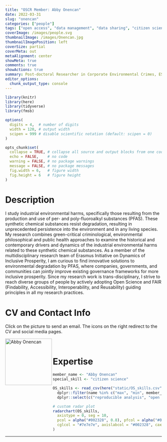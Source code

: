 ```yaml
---
title: "OSCR Member: Abby Onencan"
date: 2022-03-31
slug: "onencan"
categories: ["people"]
tags: ["open access", "data management", "data sharing", "citizen science", "school-esl"] # top 3 categories + unique + school
coverImage: /images/people.svg
thumbnailImage: /images/Onencan.jpg
thumbnailImagePosition: left
coverSize: partial
coverMeta: out
metaAlignment: center
showMeta: true
comments: true
showActions: true
summary: Post-doctoral Researcher in Corporate Environmental Crimes, ESL
editor_options: 
  chunk_output_type: console
---
```


```r

library(knitr)
library(here)
library(tidyverse)
library(fmsb)

options(
  digits = 4,  # number of digits
  width = 120, # output width
  scipen = 999 # disable scientific notation (default: scipen = 0)
)

opts_chunk$set(
  collapse = TRUE, # collapse all source and output blocks from one code chunk into a single block
  echo = FALSE,    # no code
  warning = FALSE, # no package warnings
  message = FALSE, # no package messages
  fig.width = 6,   # figure width
  fig.height = 6   # figure height
)

```

# Description

I study industrial environmental harms, specifically those resulting from the production and use of per- and poly-fluoroalkyl substances (PFAS). These synthetic chemical substances resist degradation, resulting in unprecedented persistence into the environment and in any living species. My research combines green-critical criminological, environmental philosophical and public health approaches to examine the historical and contemporary drivers and dynamics of the industrial environmental harms related to these synthetic chemical substances. As a member of the multidisciplinary research team of Erasmus Initiative on Dynamics of Inclusive Prosperity, I am curious to find innovative solutions to environmental degradation by PFAS, where companies, governments, and communities can jointly improve existing governance frameworks for more inclusive prosperity. Since my research work is trans-disciplinary, I strive to reach diverse groups of people by actively adopting Open Science and FAIR (Findability, Accessibility, Interoperability, and Reusability) guiding principles in all my research practices.

# CV and Contact Info

Click on the picture to send an email. The icons on the right redirect to the CV and social media pages.

<!-- EMAIL -->
<p>
  <a href="mailto:onencan@law.eur.nl">
  <img border="0" alt="Abby Onencan" src="/images/Onencan.jpg" width="150" height="150" align="left">
  </a>
</p>

<!-- CV -->
<p align="center">
  <a href="https://pure.eur.nl/en/persons/abby-onencan" class="fa fa-file fa-2x" style="color:#00B969;">
  </a>
</p>

<!-- ORCID -->
<p align="center">
  <a href="https://orcid.org/0000-0002-5465-4806" class="ai ai-orcid fa-2x" style="color:#000000;">
  </a>
</p>

<!-- RESEARCHGATE -->
<p align="center">
  <a href="https://www.researchgate.net/profile/Abby-Onencan" class="ai ai-researchgate fa-2x" style="color:#000000;">
  </a>
</p>

<BR>

# Expertise

```r

member_name <- "Abby Onencan"
special_skill <- "citizen science"

OS_skills <- read_csv(here("static/OS_skills.csv")) %>%
  dplyr::filter(name %in% c("max", "min", member_name)) %>%
  dplyr::select(c("reproducible analysis", "open source software", "open access", "data management", all_of(special_skill), "data sharing", "preregistration"))

# custom radar plot
radarchart(OS_skills,
  axistype = 0, seg = 10,
  pcol = alpha("#002328", 0.8), pfcol = alpha("#00B969", 0.6), plwd = 4, centerzero = TRUE, # polygon
  cglcol = "#7e7e7e", axislabcol = "#002328", caxislabels = seq(0, 10, 2), cglwd = 0.8 # grid
)

```

***


